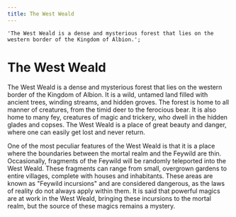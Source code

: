 ```yaml
---
title: The West Weald
---
```



	'The West Weald is a dense and mysterious forest that lies on the western border of the Kingdom of Albion.';

# The West Weald

<ImagePreview image={map} alt="Map of the West weald" />

The West Weald is a dense and mysterious forest that lies on the western border
of the Kingdom of Albion. It is a wild, untamed land filled with ancient trees,
winding streams, and hidden groves. The forest is home to all manner of
creatures, from the timid deer to the ferocious bear. It is also home to many
fey, creatures of magic and trickery, who dwell in the hidden glades and copses.
The West Weald is a place of great beauty and danger, where one can easily get
lost and never return.

One of the most peculiar features of the West Weald is that it is a place where
the boundaries between the mortal realm and the Feywild are thin. Occasionally,
fragments of the Feywild will be randomly teleported into the West Weald. These
fragments can range from small, overgrown gardens to entire villages, complete
with houses and inhabitants. These areas are known as "Feywild incursions" and
are considered dangerous, as the laws of reality do not always apply within
them. It is said that powerful magics are at work in the West Weald, bringing
these incursions to the mortal realm, but the source of these magics remains a
mystery.
